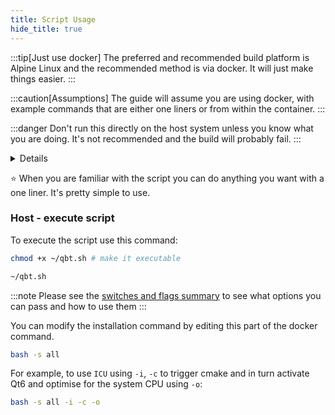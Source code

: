 ```yaml
---
title: Script Usage
hide_title: true
---
```



:::tip[Just use docker]
The preferred and recommended build platform is Alpine Linux and the recommended method is via docker. It will just make things easier.
:::

:::caution[Assumptions]
The guide will assume you are using docker, with example commands that are either one liners or from within the container.
:::

:::danger
Don't run this directly on the host system unless you know what you are doing. It's not recommended and the build will probably fail.
:::


<Details summary="What to expect">![](/qbittorrent-nox-static/docs_images/script_usage/first-run.png)</Details>

⭐ When you are familiar with the script you can do anything you want with a one liner. It's pretty simple to use.

### Host - execute script

To execute the script use this command:

```bash
chmod +x ~/qbt.sh # make it executable
```

```bash
~/qbt.sh
```

<Advanced>

:::note
Please see the [switches and flags summary](./build-help?id=switches-and-flags-summarised) to see what options you can pass and how to use them
:::

You can modify the installation command by editing this part of the docker command.

```bash
bash -s all
```

For example, to use `ICU` using `-i`, `-c` to trigger cmake and in turn activate Qt6 and optimise for the system CPU using `-o`:

```bash
bash -s all -i -c -o
```

</Advanced>
